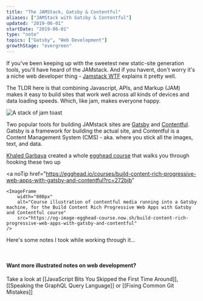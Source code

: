 ```yaml
---
title: "The JAMStack, Gatsby & Contentful"
aliases: ["JAMStack with Gatsby & Contentful"]
updated: "2019-06-01"
startDate: "2019-06-01"
type: "note"
topics: ["Gatsby", "Web Development"]
growthStage: "evergreen"
---
```


<IntroParagraph>

If you've been keeping up with the sweetest new static-site generation tools, you'll have heard of the JAMstack. <Footnote idName={1}>And if you havent, don't worry it's a niche web developer thing - <a href="https://jamstack.wtf/">Jamstack WTF</a> explains it pretty well.</Footnote>

</IntroParagraph>

The TLDR here is that combining Javascript, APIs, and Markup (JAM) makes it easy to build sites that work well across all kinds of devices and data loading speeds. Which, like jam, makes everyone happy.

![A stack of jam toast](https://res.cloudinary.com/dg3gyk0gu/image/upload/c_scale,w_300/v1592855269/maggieappleton.com/egghead-course-notes/gatsby-contentful/thumb_2x.png)

Two popular tools for building JAMstack sites are [Gatsby](https://www.gatsbyjs.org/) and [Contentful](https://www.contentful.com/). Gatsby is a framework for building the actual site, and Contentful is a Content Management System (CMS) - aka. where you stick all the images, text, and data.

[Khaled Garbaya](https://khaledgarbaya.net/) created a whole [egghead course](https://egghead.io/courses/build-content-rich-progressive-web-apps-with-gatsby-and-contentful) that walks you through hooking these two up

<a
    noTip
    href="https://egghead.io/courses/build-content-rich-progressive-web-apps-with-gatsby-and-contentful?rc=272bjb"
>
    <ImageFrame
        width="800px"
        alt="Course illustration of contentful media running into a Gatsby machine, for the Build Content Rich Progressive Web Apps with Gatsby and Contentful course"
        src="https://og-image-egghead-course.now.sh/build-content-rich-progressive-web-apps-with-gatsby-and-contentful"
    />
</a>

Here's some notes I took while working through it...

<br />

<FullWidthImage
    width="860px"
    alt="Build progressive web apps with contentful and gatsby"
    src="https://res.cloudinary.com/dg3gyk0gu/image/upload/c_scale,w_680/v1592262609/maggieappleton.com/egghead-course-notes/gatsby-contentful/gatsbycontentful1.png"
/>

<FullWidthImage
    width="860px"
    alt="The JAM stack is a new way to build web apps for speed and scalability. It uses Javascript, APIs, and Markup."
    src="https://res.cloudinary.com/dg3gyk0gu/image/upload/c_scale,w_900/v1592262609/maggieappleton.com/egghead-course-notes/gatsby-contentful/gatsbycontentful2.png"
/>

<FullWidthImage
    width="860px"
    alt="These two work well together - contentful feeds the data into gatsby. You structure all your content inside contentful, which then goes into gatsby through the gatsby-source-contentful plugin."
    src="https://res.cloudinary.com/dg3gyk0gu/image/upload/c_scale,w_900/v1592262609/maggieappleton.com/egghead-course-notes/gatsby-contentful/gatsbycontentful3.png"
/>

<FullWidthImage
    width="860px"
    alt="We can create new pages for our site inside gatsby-node.js. The gatsby node API gives us a creatPage action"
    src="https://res.cloudinary.com/dg3gyk0gu/image/upload/c_scale,w_900/v1592262611/maggieappleton.com/egghead-course-notes/gatsby-contentful/gatsbycontentful4.png"
/>

<FullWidthImage
    width="860px"
    alt="The full gatsby and contentful illustrated note"
    src="https://res.cloudinary.com/dg3gyk0gu/image/upload/c_scale,w_900/v1592262613/maggieappleton.com/egghead-course-notes/gatsby-contentful/gatsbycontentful_sketchnotes--mini.png"
/>

#### Want more illustrated notes on web development?

Take a look at [[JavaScript Bits You Skipped the First Time Around]], [[Speaking the GraphQL Query Language]] or [[Fixing Common Git Mistakes]]
